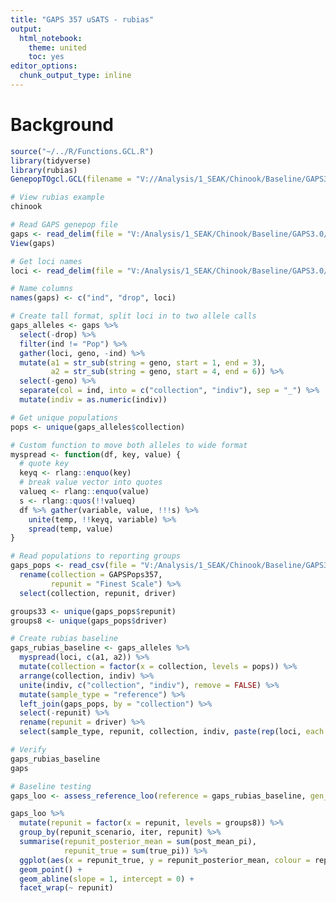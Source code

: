 ```yaml
---
title: "GAPS 357 uSATS - rubias"
output:
  html_notebook:
    theme: united
    toc: yes
editor_options: 
  chunk_output_type: inline
---
```


# Background


```r
source("~/../R/Functions.GCL.R")
library(tidyverse)
library(rubias)
GenepopTOgcl.GCL(filename = "V://Analysis/1_SEAK/Chinook/Baseline/GAPS3.0/Genepop/GAPS357Pops13loci.gen")  # doesn't work

# View rubias example
chinook

# Read GAPS genepop file
gaps <- read_delim(file = "V:/Analysis/1_SEAK/Chinook/Baseline/GAPS3.0/Genepop/GAPS357Pops13loci.gen", delim = " ", skip = 15, col_names = FALSE, trim_ws = TRUE, na = "000000")
View(gaps)

# Get loci names
loci <- read_delim(file = "V:/Analysis/1_SEAK/Chinook/Baseline/GAPS3.0/Genepop/GAPS357Pops13loci.gen", delim = " ", skip = 1, col_names = FALSE)[1:13, 1] %>% pull()

# Name columns
names(gaps) <- c("ind", "drop", loci)

# Create tall format, split loci in to two allele calls
gaps_alleles <- gaps %>% 
  select(-drop) %>% 
  filter(ind != "Pop") %>% 
  gather(loci, geno, -ind) %>% 
  mutate(a1 = str_sub(string = geno, start = 1, end = 3),
         a2 = str_sub(string = geno, start = 4, end = 6)) %>% 
  select(-geno) %>% 
  separate(col = ind, into = c("collection", "indiv"), sep = "_") %>% 
  mutate(indiv = as.numeric(indiv))

# Get unique populations
pops <- unique(gaps_alleles$collection)

# Custom function to move both alleles to wide format
myspread <- function(df, key, value) {
  # quote key
  keyq <- rlang::enquo(key)
  # break value vector into quotes
  valueq <- rlang::enquo(value)
  s <- rlang::quos(!!valueq)
  df %>% gather(variable, value, !!!s) %>%
    unite(temp, !!keyq, variable) %>%
    spread(temp, value)
}

# Read populations to reporting groups
gaps_pops <- read_csv(file = "V:/Analysis/1_SEAK/Chinook/Baseline/GAPS3.0/GAPS3_357pops_33groups_coordinates.csv") %>% 
  rename(collection = GAPSPops357,
         repunit = "Finest Scale") %>% 
  select(collection, repunit, driver)

groups33 <- unique(gaps_pops$repunit)
groups8 <- unique(gaps_pops$driver)

# Create rubias baseline
gaps_rubias_baseline <- gaps_alleles %>% 
  myspread(loci, c(a1, a2)) %>% 
  mutate(collection = factor(x = collection, levels = pops)) %>% 
  arrange(collection, indiv) %>% 
  unite(indiv, c("collection", "indiv"), remove = FALSE) %>% 
  mutate(sample_type = "reference") %>% 
  left_join(gaps_pops, by = "collection") %>% 
  select(-repunit) %>% 
  rename(repunit = driver) %>% 
  select(sample_type, repunit, collection, indiv, paste(rep(loci, each = 2), c("a1", "a2"), sep = "_"))

# Verify
gaps_rubias_baseline
gaps

# Baseline testing
gaps_loo <- assess_reference_loo(reference = gaps_rubias_baseline, gen_start_col = 5, reps = 100)

gaps_loo %>% 
  mutate(repunit = factor(x = repunit, levels = groups8)) %>% 
  group_by(repunit_scenario, iter, repunit) %>% 
  summarise(repunit_posterior_mean = sum(post_mean_pi),
            repunit_true = sum(true_pi)) %>% 
  ggplot(aes(x = repunit_true, y = repunit_posterior_mean, colour = repunit)) +
  geom_point() + 
  geom_abline(slope = 1, intercept = 0) +
  facet_wrap(~ repunit)

```

